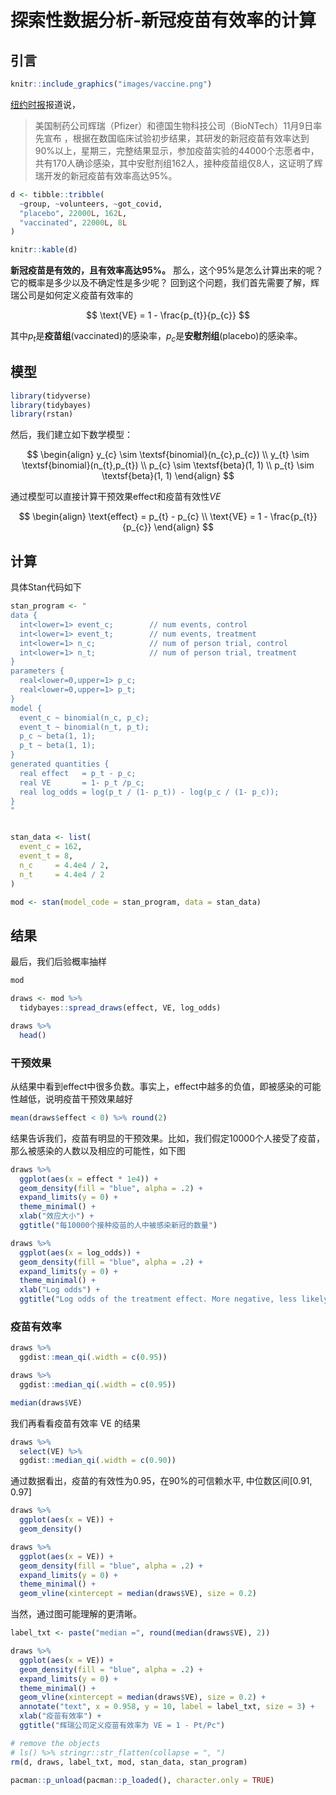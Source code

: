 # 探索性数据分析-新冠疫苗有效率的计算 {#eda-vaccine}


## 引言


```r
knitr::include_graphics("images/vaccine.png")
```


[纽约时报](https://www.nytimes.com/2020/11/18/health/pfizer-covid-vaccine.html?auth=login-google)报道说，

> 美国制药公司辉瑞（Pfizer）和德国生物科技公司（BioNTech）11月9日率先宣布
，根据在数国临床试验初步结果，其研发的新冠疫苗有效率达到90%以上，星期三，完整结果显示，参加疫苗实验的44000个志愿者中，共有170人确诊感染，其中安慰剂组162人，接种疫苗组仅8人，这证明了辉瑞开发的新冠疫苗有效率高达95%。


```r
d <- tibble::tribble(
  ~group, ~volunteers, ~got_covid,
  "placebo", 22000L, 162L,
  "vaccinated", 22000L, 8L
)

knitr::kable(d)
```


**新冠疫苗是有效的，且有效率高达95%。** 那么，这个95%是怎么计算出来的呢？它的概率是多少以及不确定性是多少呢？
回到这个问题，我们首先需要了解，辉瑞公司是如何定义疫苗有效率的

$$
\text{VE} = 1 - \frac{p_{t}}{p_{c}}
$$


其中$p_t$是**疫苗组**(vaccinated)的感染率，$p_c$是**安慰剂组**(placebo)的感染率。


## 模型

```r
library(tidyverse)
library(tidybayes)
library(rstan)
```

然后，我们建立如下数学模型：

$$
\begin{align}
y_{c} \sim \textsf{binomial}(n_{c},p_{c}) \\
y_{t} \sim \textsf{binomial}(n_{t},p_{t}) \\
p_{c} \sim \textsf{beta}(1, 1) \\
p_{t} \sim \textsf{beta}(1, 1) 
\end{align}
$$



通过模型可以直接计算干预效果$\textsf{effect}$和疫苗有效性$VE$ 

$$
\begin{align}
\text{effect} = p_{t} - p_{c} \\
\text{VE} = 1 - \frac{p_{t}}{p_{c}}
\end{align}
$$


## 计算

具体Stan代码如下

```r
stan_program <- "
data {
  int<lower=1> event_c;        // num events, control
  int<lower=1> event_t;        // num events, treatment
  int<lower=1> n_c;            // num of person trial, control
  int<lower=1> n_t;            // num of person trial, treatment
}
parameters {
  real<lower=0,upper=1> p_c;    
  real<lower=0,upper=1> p_t;    
}
model {
  event_c ~ binomial(n_c, p_c);
  event_t ~ binomial(n_t, p_t);
  p_c ~ beta(1, 1);
  p_t ~ beta(1, 1);
}
generated quantities {
  real effect   = p_t - p_c;
  real VE       = 1- p_t /p_c;
  real log_odds = log(p_t / (1- p_t)) - log(p_c / (1- p_c));
}
"


stan_data <- list(
  event_c = 162,
  event_t = 8,
  n_c     = 4.4e4 / 2,
  n_t     = 4.4e4 / 2
)

mod <- stan(model_code = stan_program, data = stan_data)
```




## 结果

最后，我们后验概率抽样
```r
mod
```


```r
draws <- mod %>%
  tidybayes::spread_draws(effect, VE, log_odds)

draws %>% 
  head()
```



### 干预效果


从结果中看到effect中很多负数。事实上，effect中越多的负值，即被感染的可能性越低，说明疫苗干预效果越好

```r
mean(draws$effect < 0) %>% round(2)
```

结果告诉我们，疫苗有明显的干预效果。比如，我们假定10000个人接受了疫苗，那么被感染的人数以及相应的可能性，如下图


```r
draws %>%
  ggplot(aes(x = effect * 1e4)) +
  geom_density(fill = "blue", alpha = .2) +
  expand_limits(y = 0) +
  theme_minimal() +
  xlab("效应大小") +
  ggtitle("每10000个接种疫苗的人中被感染新冠的数量")
```



```r
draws %>%
  ggplot(aes(x = log_odds)) +
  geom_density(fill = "blue", alpha = .2) +
  expand_limits(y = 0) +
  theme_minimal() +
  xlab("Log odds") +
  ggtitle("Log odds of the treatment effect. More negative, less likely to get infected on treatment")
```



### 疫苗有效率


```r
draws %>%
  ggdist::mean_qi(.width = c(0.95))

draws %>%
  ggdist::median_qi(.width = c(0.95))

median(draws$VE)
```


我们再看看疫苗有效率 VE 的结果

```r
draws %>%
  select(VE) %>%
  ggdist::median_qi(.width = c(0.90))
```


通过数据看出，疫苗的有效性为0.95，在90%的可信赖水平, 中位数区间[0.91, 0.97]




```r
draws %>%
  ggplot(aes(x = VE)) +
  geom_density()
```


```r
draws %>%
  ggplot(aes(x = VE)) +
  geom_density(fill = "blue", alpha = .2) +
  expand_limits(y = 0) +
  theme_minimal() +
  geom_vline(xintercept = median(draws$VE), size = 0.2)
```



当然，通过图可能理解的更清晰。

```r
label_txt <- paste("median =", round(median(draws$VE), 2))

draws %>%
  ggplot(aes(x = VE)) +
  geom_density(fill = "blue", alpha = .2) +
  expand_limits(y = 0) +
  theme_minimal() +
  geom_vline(xintercept = median(draws$VE), size = 0.2) +
  annotate("text", x = 0.958, y = 10, label = label_txt, size = 3) +
  xlab("疫苗有效率") +
  ggtitle("辉瑞公司定义疫苗有效率为 VE = 1 - Pt/Pc")
```


```r
# remove the objects
# ls() %>% stringr::str_flatten(collapse = ", ")
rm(d, draws, label_txt, mod, stan_data, stan_program)
```



```r
pacman::p_unload(pacman::p_loaded(), character.only = TRUE)
```


